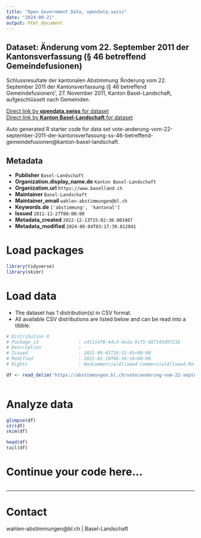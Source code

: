 ```yaml
---
title: "Open Government Data, opendata.swiss"
date: "2024-09-21"
output: html_document
---
```


## Dataset: Änderung vom 22. September 2011 der Kantonsverfassung (§ 46 betreffend Gemeindefusionen)

Schlussresultate der kantonalen Abstimmung 'Änderung vom 22. September 2011 der Kantonsverfassung (§ 46 betreffend Gemeindefusionen)', 27. November 2011, Kanton Basel-Landschaft, aufgeschlüsselt nach Gemeinden.

[Direct link by **opendata.swiss** for dataset](https://opendata.swiss/de/dataset/anderung-vom-22-september-2011-der-kantonsverfassung-46-betreffend-gemeindefusionen)<br>
[Direct link by **Kanton Basel-Landschaft** for dataset](https://abstimmungen.bl.ch/vote/anderung-vom-22-september-2011-der-kantonsverfassung-ss-46-betreffend-gemeindefusionen/data)

Auto generated R starter code for data set vote-anderung-vom-22-september-2011-der-kantonsverfassung-ss-46-betreffend-gemeindefusionen@kanton-basel-landschaft.

## Metadata

- **Publisher** `Basel-Landschaft`
- **Organization.display_name.de** `Kanton Basel-Landschaft`
- **Organization.url** `https://www.baselland.ch`
- **Maintainer** `Basel-Landschaft`
- **Maintainer_email** `wahlen-abstimmungen@bl.ch`
- **Keywords.de** `['abstimmung', 'kantonal']`
- **Issued** `2011-11-27T00:00:00`
- **Metadata_created** `2022-12-13T15:02:30.003487`
- **Metadata_modified** `2024-06-04T03:17:39.812841`


# Load packages

```r

library(tidyverse)
library(skimr)

```

# Load data

-   The dataset has 1 distribution(s) in CSV format.
-   All available CSV distributions are listed below and can be read into a tibble.

```r

# Distribution 0
# Package_id               : c4111478-44c3-4a1a-91f5-687145d9721b
# Description              : 
# Issued                   : 2021-09-01T18:32:45+00:00
# Modified                 : 2022-01-19T06:36:16+00:00
# Rights                   : NonCommercialAllowed-CommercialAllowed-ReferenceRequired

df <- read_delim('https://abstimmungen.bl.ch/vote/anderung-vom-22-september-2011-der-kantonsverfassung-ss-46-betreffend-gemeindefusionen/data-csv')



```

# Analyze data

```r

glimpse(df)
str(df)
skim(df)

head(df)
tail(df)

```

# Continue your code here...

```r

```

------------------------------------------------------------------------

# Contact

wahlen-abstimmungen@bl.ch | Basel-Landschaft
